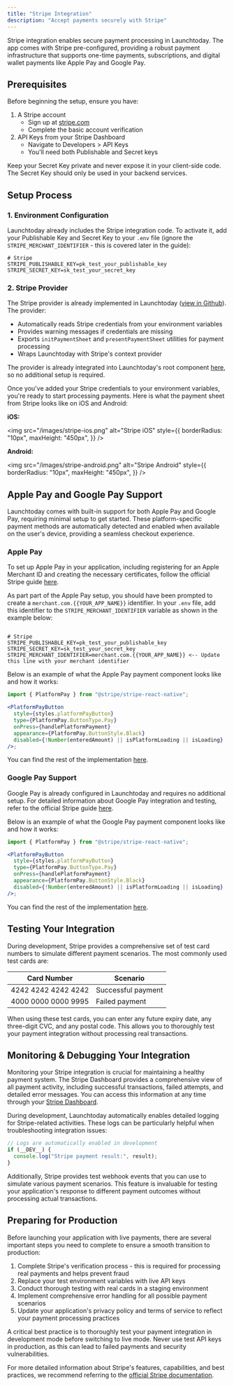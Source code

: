 ```yaml
---
title: "Stripe Integration"
description: "Accept payments securely with Stripe"
---
```

Stripe integration enables secure payment processing in Launchtoday. The app comes with Stripe pre-configured, providing a robust payment infrastructure that supports one-time payments, subscriptions, and digital wallet payments like Apple Pay and Google Pay.

## Prerequisites

Before beginning the setup, ensure you have:

1. A Stripe account
   - Sign up at [stripe.com](https://stripe.com)
   - Complete the basic account verification
2. API Keys from your Stripe Dashboard
   - Navigate to Developers > API Keys
   - You'll need both Publishable and Secret keys

<Note>
  Keep your Secret Key private and never expose it in your client-side code. The
  Secret Key should only be used in your backend services.
</Note>

## Setup Process

### 1. Environment Configuration

Launchtoday already includes the Stripe integration code. To activate it, add your Publishable Key and Secret Key to your `.env` file (ignore the `STRIPE_MERCHANT_IDENTIFIER` - this is covered later in the guide):

```bash:.env
# Stripe
STRIPE_PUBLISHABLE_KEY=pk_test_your_publishable_key
STRIPE_SECRET_KEY=sk_test_your_secret_key
```

### 2. Stripe Provider

The Stripe provider is already implemented in Launchtoday ([view in Github](https://github.com/launchtodayhq/launchtoday-rncli/blob/main/src/providers/stripe.tsx)). The provider:

- Automatically reads Stripe credentials from your environment variables
- Provides warning messages if credentials are missing
- Exports `initPaymentSheet` and `presentPaymentSheet` utilities for payment processing
- Wraps Launchtoday with Stripe's context provider

The provider is already integrated into Launchtoday's root component [here](https://github.com/launchtodayhq/launchtoday-rncli/blob/main/App.tsx), so no additional setup is required.

Once you've added your Stripe credentials to your environment variables, you're ready to start processing payments. Here is what the payment sheet from Stripe looks like on iOS and Android:

**iOS:**

<img
  src="/images/stripe-ios.png"
  alt="Stripe iOS"
  style={{
    borderRadius: "10px",
    maxHeight: "450px",
  }}
/>

**Android:**

<img
  src="/images/stripe-android.png"
  alt="Stripe Android"
  style={{
    borderRadius: "10px",
    maxHeight: "450px",
  }}
/>

## Apple Pay and Google Pay Support

Launchtoday comes with built-in support for both Apple Pay and Google Pay, requiring minimal setup to get started. These platform-specific payment methods are automatically detected and enabled when available on the user's device, providing a seamless checkout experience.

### Apple Pay

To set up Apple Pay in your application, including registering for an Apple Merchant ID and creating the necessary certificates, follow the official Stripe guide [here](https://docs.stripe.com/apple-pay?platform=react-native&locale=en-GB#accept).

As part part of the Apple Pay setup, you should have been prompted to create a `merchant.com.{{YOUR_APP_NAME}}` identifier. In your `.env` file, add this identifier to the `STRIPE_MERCHANT_IDENTIFIER` variable as shown in the example below:

```bash:.env

# Stripe
STRIPE_PUBLISHABLE_KEY=pk_test_your_publishable_key
STRIPE_SECRET_KEY=sk_test_your_secret_key
STRIPE_MERCHANT_IDENTIFIER=merchant.com.{{YOUR_APP_NAME}} <-- Update this line with your merchant identifier
```

Below is an example of what the Apple Pay payment component looks like and how it works:

```jsx
import { PlatformPay } from "@stripe/stripe-react-native";

<PlatformPayButton
  style={styles.platformPayButton}
  type={PlatformPay.ButtonType.Pay}
  onPress={handlePlatformPayment}
  appearance={PlatformPay.ButtonStyle.Black}
  disabled={!Number(enteredAmount) || isPlatformLoading || isLoading}
/>;
```

You can find the rest of the implementation [here](https://github.com/launchtodayhq/launchtoday-rncli/blob/main/src/screens/Payments/Stripe.tsx).

### Google Pay Support

Google Pay is already configured in Launchtoday and requires no additional setup. For detailed information about Google Pay integration and testing, refer to the official Stripe guide [here](https://docs.stripe.com/google-pay).

Below is an example of what the Google Pay payment component looks like and how it works:

```jsx
import { PlatformPay } from "@stripe/stripe-react-native";

<PlatformPayButton
  style={styles.platformPayButton}
  type={PlatformPay.ButtonType.Pay}
  onPress={handlePlatformPayment}
  appearance={PlatformPay.ButtonStyle.Black}
  disabled={!Number(enteredAmount) || isPlatformLoading || isLoading}
/>;
```

You can find the rest of the implementation [here](https://github.com/launchtodayhq/launchtoday-rncli/blob/main/src/screens/Payments/Stripe.tsx).

## Testing Your Integration

During development, Stripe provides a comprehensive set of test card numbers to simulate different payment scenarios. The most commonly used test cards are:

| Card Number         | Scenario           |
| ------------------- | ------------------ |
| 4242 4242 4242 4242 | Successful payment |
| 4000 0000 0000 9995 | Failed payment     |

When using these test cards, you can enter any future expiry date, any three-digit CVC, and any postal code. This allows you to thoroughly test your payment integration without processing real transactions.

## Monitoring & Debugging Your Integration

Monitoring your Stripe integration is crucial for maintaining a healthy payment system. The Stripe Dashboard provides a comprehensive view of all payment activity, including successful transactions, failed attempts, and detailed error messages. You can access this information at any time through your [Stripe Dashboard](https://dashboard.stripe.com/payments).

During development, Launchtoday automatically enables detailed logging for Stripe-related activities. These logs can be particularly helpful when troubleshooting integration issues:

```typescript
// Logs are automatically enabled in development
if (__DEV__) {
  console.log("Stripe payment result:", result);
}
```

Additionally, Stripe provides test webhook events that you can use to simulate various payment scenarios. This feature is invaluable for testing your application's response to different payment outcomes without processing actual transactions.

## Preparing for Production

Before launching your application with live payments, there are several important steps you need to complete to ensure a smooth transition to production:

1. Complete Stripe's verification process - this is required for processing real payments and helps prevent fraud
2. Replace your test environment variables with live API keys
3. Conduct thorough testing with real cards in a staging environment
4. Implement comprehensive error handling for all possible payment scenarios
5. Update your application's privacy policy and terms of service to reflect your payment processing practices

<Note>
  A critical best practice is to thoroughly test your payment integration in
  development mode before switching to live mode. Never use test API keys in
  production, as this can lead to failed payments and security vulnerabilities.
</Note>

For more detailed information about Stripe's features, capabilities, and best practices, we recommend referring to the [official Stripe documentation](https://stripe.com/docs).
